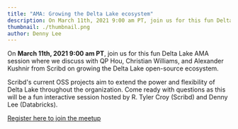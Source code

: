 ```yaml
---
title: "AMA: Growing the Delta Lake ecosystem"
description: On March 11th, 2021 9:00 am PT, join us for this fun Delta Lake AMA session where we discuss with QP Hou, Christian Williams, and Alexander Kushnir from Scribd on growing the Delta Lake open-source ecosystem.
thumbnail: ./thumbnail.png
author: Denny Lee
---
```


On **March 11th, 2021 9:00 am PT**, join us for this fun Delta Lake AMA session where we discuss with QP Hou, Christian Williams, and Alexander Kushnir from Scribd on growing the Delta Lake open-source ecosystem.

Scribd's current OSS projects aim to extend the power and flexibility of Delta Lake throughout the organization. Come ready with questions as this will be a fun interactive session hosted by R. Tyler Croy (Scribd) and Denny Lee (Databricks).

[Register here to join the meetup](https://www.meetup.com/data-ai-online/events/276594455/)
